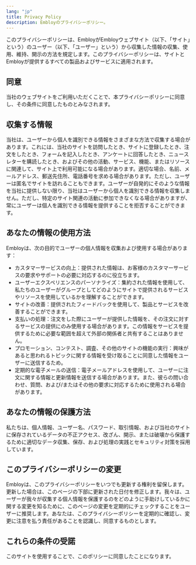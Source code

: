 ```yaml
---
lang: "jp"
title: Privacy Policy
description: Embloyのプライバシーポリシー。
---
```


このプライバシーポリシーは、EmbloyがEmbloyウェブサイト（以下、「サイト」という）のユーザー（以下、「ユーザー」という）から収集した情報の収集、使用、維持、開示の方法を規定します。このプライバシーポリシーは、サイトとEmbloyが提供するすべての製品およびサービスに適用されます。

## 同意

当社のウェブサイトをご利用いただくことで、本プライバシーポリシーに同意し、その条件に同意したものとみなされます。

## 収集する情報

当社は、ユーザーから個人を識別できる情報をさまざまな方法で収集する場合があります。これには、当社のサイトを訪問したとき、サイトに登録したとき、注文をしたとき、フォームを記入したとき、アンケートに回答したとき、ニュースレターを購読したとき、およびその他の活動、サービス、機能、またはリソースに関連して、サイト上で利用可能になる場合があります。適切な場合、名前、メールアドレス、郵送先住所、電話番号を求める場合があります。ただし、ユーザーは匿名でサイトを訪れることもできます。ユーザーが自発的にそのような情報を当社に提供しない限り、当社はユーザーから個人を識別できる情報を収集しません。ただし、特定のサイト関連の活動に参加できなくなる場合がありますが、常にユーザーは個人を識別できる情報を提供することを拒否することができます。

## あなたの情報の使用方法

Embloyは、次の目的でユーザーの個人情報を収集および使用する場合があります：

- カスタマーサービスの向上：提供された情報は、お客様のカスタマーサービスの要求やサポートの必要に対応するのに役立ちます。
- ユーザーエクスペリエンスのパーソナライズ：集約された情報を使用して、私たちのユーザーがグループとしてどのようにサイトで提供されるサービスやリソースを使用しているかを理解することができます。
- サイトの改善：提供されたフィードバックを使用して、製品とサービスを改善することができます。
- 支払いの処理：注文をした際にユーザーが提供した情報を、その注文に対するサービスの提供にのみ使用する場合があります。この情報をサービスを提供するために必要な範囲を超えて外部の関係者と共有することはありません。
- プロモーション、コンテスト、調査、その他のサイトの機能の実行：興味があると思われるトピックに関する情報を受け取ることに同意した情報をユーザーに送信するため。
- 定期的な電子メールの送信：電子メールアドレスを使用して、ユーザーに注文に関する情報と更新情報を送信する場合があります。また、彼らの問い合わせ、質問、および/またはその他の要求に対応するために使用される場合があります。

## あなたの情報の保護方法

私たちは、個人情報、ユーザー名、パスワード、取引情報、および当社のサイトに保存されているデータの不正アクセス、改ざん、開示、または破壊から保護するために適切なデータ収集、保存、および処理の実践とセキュリティ対策を採用しています。

## このプライバシーポリシーの変更

Embloyは、このプライバシーポリシーをいつでも更新する権利を留保します。更新した場合は、このページの下部に更新された日付を修正します。我々は、ユーザーが我々が収集する個人情報を保護するのをどのように手助けしているかに関する変更を知るために、このページの変更を定期的にチェックすることをユーザーに推奨します。あなたは、このプライバシーポリシーを定期的に確認し、変更に注意を払う責任があることを認識し、同意するものとします。

## これらの条件の受諾

このサイトを使用することで、このポリシーに同意したことになります。
